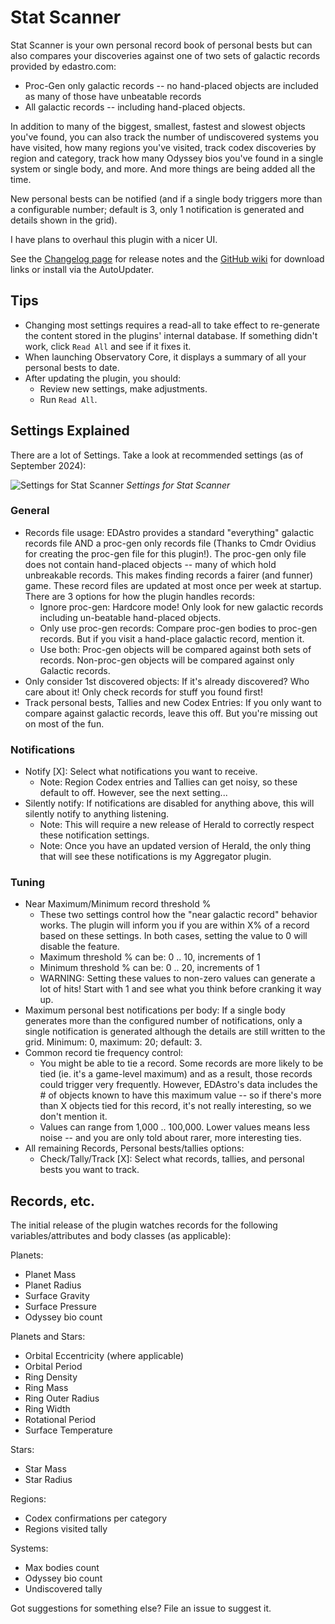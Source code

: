 # Stat Scanner

Stat Scanner is your own personal record book of personal bests but can also compares your discoveries against one of two sets of galactic records provided by edastro.com:

*   Proc-Gen only galactic records -- no hand-placed objects are included as many of those have unbeatable records
*   All galactic records -- including hand-placed objects.

In addition to many of the biggest, smallest, fastest and slowest objects you've found, you can also track the number of undiscovered systems you have visited, how many regions you've visited, track codex discoveries by region and category, track how many Odyssey bios you've found in a single system or single body, and more. And more things are being added all the time.

New personal bests can be notified (and if a single body triggers more than a configurable number; default is 3, only 1 notification is generated and details shown in the grid).

I have plans to overhaul this plugin with a nicer UI.

See the [Changelog page](https://github.com/fredjk-gh/ObservatoryPlugins/wiki/Plugin:-Stat-Scanner) for release notes and the [GitHub wiki](https://github.com/fredjk-gh/ObservatoryPlugins/wiki) for download links or install via the AutoUpdater.

## Tips

*   Changing most settings requires a read-all to take effect to re-generate the content stored in the plugins' internal database. If something didn't work, click `Read All` and see if it fixes it.
*   When launching Observatory Core, it displays a summary of all your personal bests to date.
*   After updating the plugin, you should:
    *   Review new settings, make adjustments.
    *   Run `Read All`.

## Settings Explained

There are a lot of Settings. Take a look at recommended settings (as of September 2024):


![Settings for Stat Scanner](/statscanner-settings.png)
*Settings for Stat Scanner*

### General
*   Records file usage: EDAstro provides a standard "everything" galactic records file AND a proc-gen only records file (Thanks to Cmdr Ovidius for creating the proc-gen file for this plugin!). The proc-gen only file does not contain hand-placed objects -- many of which hold unbreakable records. This makes finding records a fairer (and funner) game. These record files are updated at most once per week at startup. There are 3 options for how the plugin handles records:
    *   Ignore proc-gen: Hardcore mode! Only look for new galactic records including un-beatable hand-placed objects.
    *   Only use proc-gen records: Compare proc-gen bodies to proc-gen records. But if you visit a hand-place galactic record, mention it.
    *   Use both: Proc-gen objects will be compared against both sets of records. Non-proc-gen objects will be compared against only Galactic records.
*   Only consider 1st discovered objects: If it's already discovered? Who care about it! Only check records for stuff you found first!
*   Track personal bests, Tallies and new Codex Entries: If you only want to compare against galactic records, leave this off. But you're missing out on most of the fun.

### Notifications
*  Notify [X]: Select what notifications you want to receive.
    *   Note: Region Codex entries and Tallies can get noisy, so these default to off. However, see the next setting...
*  Silently notify: If notifications are disabled for anything above, this will silently notify to anything listening.
    *   Note: This will require a new release of Herald to correctly respect these notification settings.
    *   Note: Once you have an updated version of Herald, the only thing that will see these notifications is my Aggregator plugin.

### Tuning

*  Near Maximum/Minimum record threshold %
    *   These two settings control how the "near galactic record" behavior works. The plugin will inform you if you are within X% of a record based on these settings. In both cases, setting the value to 0 will disable the feature.
    *   Maximum threshold % can be: 0 .. 10, increments of 1
    *   Minimum threshold % can be: 0 .. 20, increments of 1
    *   WARNING: Setting these values to non-zero values can generate a lot of hits! Start with 1 and see what you think before cranking it way up.
*   Maximum personal best notifications per body: If a single body generates more than the configured number of notifications, only a single notification is generated although the details are still written to the grid. Minimum: 0, maximum: 20; default: 3.
*   Common record tie frequency control: 
    *   You might be able to tie a record. Some records are more likely to be tied (ie. it's a game-level maximum) and as a result, those records could trigger very frequently. However, EDAstro's data includes the # of objects known to have this maximum value -- so if there's more than X objects tied for this record, it's not really interesting, so we don't mention it.
    *   Values can range from 1,000 .. 100,000. Lower values means less noise -- and you are only told about rarer, more interesting ties.
*   All remaining Records, Personal bests/tallies options:
    *   Check/Tally/Track [X]: Select what records, tallies, and personal bests you want to track.

## Records, etc.

The initial release of the plugin watches records for the following variables/attributes and body classes (as applicable):

Planets:

*   Planet Mass
*   Planet Radius
*   Surface Gravity
*   Surface Pressure
*   Odyssey bio count

Planets and Stars:

*   Orbital Eccentricity (where applicable)
*   Orbital Period
*   Ring Density
*   Ring Mass
*   Ring Outer Radius
*   Ring Width
*   Rotational Period
*   Surface Temperature

Stars:

*   Star Mass
*   Star Radius

Regions:

*   Codex confirmations per category
*   Regions visited tally

Systems:

*   Max bodies count
*   Odyssey bio count
*   Undiscovered tally

Got suggestions for something else? File an issue to suggest it.
